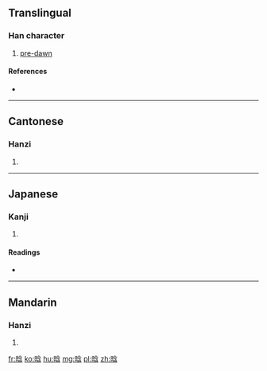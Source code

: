 ==Translingual==

===Han character===
{{Han char|rn=72|rad=日|as=07|sn=11|four=|canj=日人戈口 (AOIR)|ids=⿰[[日]][[含]]}}

# [[pre-]][[dawn]]

====References====
* {{Han ref|kx=0495.270|dkj=13933|dj=0861.150|hdz=21514.030|uh=6657|ud=26199}}

----

==Cantonese==

===Hanzi===
{{yue-hanzi|jyut=[[ham4]]|y=ham4}}

# {{defn|lang=yue|sort=日07}}

----

==Japanese==

===Kanji===
{{ja-kanji|grade=|rs=日07}}

# {{defn|lang=ja|sort=日07}}

====Readings====
* {{ja-readings|on=[[かん]] (kan), [[ごん]] (gon)|kun=}}

----

==Mandarin==

===Hanzi===
{{cmn-hanzi|pin=[[hán]] ([[han2]])|wg=han<sup>2</sup>}}

# {{defn|lang=cmn|sort=日07}}

[[fr:晗]]
[[ko:晗]]
[[hu:晗]]
[[mg:晗]]
[[pl:晗]]
[[zh:晗]]